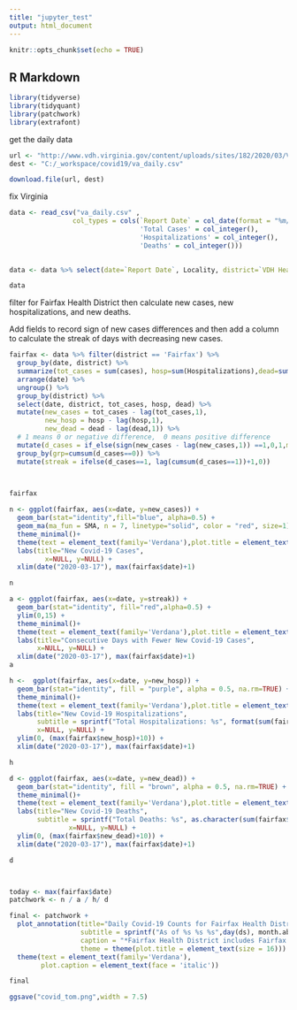 ```yaml
---
title: "jupyter_test"
output: html_document
---
```


```r
knitr::opts_chunk$set(echo = TRUE)
```

## R Markdown

```r
library(tidyverse)
library(tidyquant)
library(patchwork)
library(extrafont)


```
get the daily data
```r

url <- "http://www.vdh.virginia.gov/content/uploads/sites/182/2020/03/VDH-COVID-19-PublicUseDataset-Cases.csv"
dest <- "C:/_workspace/covid19/va_daily.csv"

download.file(url, dest)


```
fix Virginia
```r
data <- read_csv("va_daily.csv" ,
                col_types = cols(`Report Date` = col_date(format = "%m/%d/%Y"),
                                 'Total Cases' = col_integer(),
                                 'Hospitalizations' = col_integer(),
                                 'Deaths' = col_integer()))
                

data <- data %>% select(date=`Report Date`, Locality, district=`VDH Health District`, cases=`Total Cases`, Hospitalizations, Deaths)

data
```


filter for Fairfax Health District then calculate new cases, new hospitalizations, and new deaths.

Add fields to record sign of new cases differences and then add a column to calculate the streak of days with decreasing new cases.
```r
fairfax <- data %>% filter(district == 'Fairfax') %>% 
  group_by(date, district) %>%
  summarize(tot_cases = sum(cases), hosp=sum(Hospitalizations),dead=sum(Deaths)) %>% 
  arrange(date) %>% 
  ungroup() %>% 
  group_by(district) %>%
  select(date, district, tot_cases, hosp, dead) %>%
  mutate(new_cases = tot_cases - lag(tot_cases,1),
         new_hosp = hosp - lag(hosp,1),
         new_dead = dead - lag(dead,1)) %>% 
  # 1 means 0 or negative difference,  0 means positive difference
  mutate(d_cases = if_else(sign(new_cases - lag(new_cases,1)) ==1,0,1,missing=0)) %>%
  group_by(grp=cumsum(d_cases==0)) %>% 
  mutate(streak = ifelse(d_cases==1, lag(cumsum(d_cases==1))+1,0))

  

fairfax

```


```r


n <- ggplot(fairfax, aes(x=date, y=new_cases)) +
  geom_bar(stat="identity",fill="blue", alpha=0.5) +
  geom_ma(ma_fun = SMA, n = 7, linetype="solid", color = "red", size=1) +
  theme_minimal()+
  theme(text = element_text(family='Verdana'),plot.title = element_text(size = 12)) +
  labs(title="New Covid-19 Cases",
         x=NULL, y=NULL) +
  xlim(date("2020-03-17"), max(fairfax$date)+1)

n

a <- ggplot(fairfax, aes(x=date, y=streak)) + 
  geom_bar(stat="identity", fill="red",alpha=0.5) +
  ylim(0,15) +
  theme_minimal()+
  theme(text = element_text(family='Verdana'),plot.title = element_text(size = 12)) +
  labs(title="Consecutive Days with Fewer New Covid-19 Cases",
       x=NULL, y=NULL) +
  xlim(date("2020-03-17"), max(fairfax$date)+1)
a

h <-  ggplot(fairfax, aes(x=date, y=new_hosp)) +
  geom_bar(stat="identity", fill = "purple", alpha = 0.5, na.rm=TRUE) +
  theme_minimal()+
  theme(text = element_text(family='Verdana'),plot.title = element_text(size = 12)) +
  labs(title="New Covid-19 Hospitalizations",
       subtitle = sprintf("Total Hospitalizations: %s", format(sum(fairfax$hosp),big.mark=",", scientific=FALSE)),
       x=NULL, y=NULL) +
  ylim(0, (max(fairfax$new_hosp)+10)) +
  xlim(date("2020-03-17"), max(fairfax$date)+1)

h

d <- ggplot(fairfax, aes(x=date, y=new_dead)) +
  geom_bar(stat="identity", fill = "brown", alpha = 0.5, na.rm=TRUE) +
  theme_minimal()+
  theme(text = element_text(family='Verdana'),plot.title = element_text(size = 12)) +
  labs(title="New Covid-19 Deaths",
       subtitle = sprintf("Total Deaths: %s", as.character(sum(fairfax$dead))),
               x=NULL, y=NULL) +
  ylim(0, (max(fairfax$new_dead)+10)) +
  xlim(date("2020-03-17"), max(fairfax$date)+1)

d




```




```r

today <- max(fairfax$date)
patchwork <- n / a / h/ d 

final <- patchwork + 
  plot_annotation(title="Daily Covid-19 Counts for Fairfax Health District*",
                  subtitle = sprintf("As of %s %s %s",day(ds), month.abb[month(ds)],year(ds)),
                  caption = "*Fairfax Health District includes Fairfax County, City of Fairfax, and City of Falls Church\nSource: VA Dept of Health",
                  theme = theme(plot.title = element_text(size = 16))) &
  theme(text = element_text(family='Verdana'),
        plot.caption = element_text(face = 'italic')) 

final
```

```r
ggsave("covid_tom.png",width = 7.5)
```





